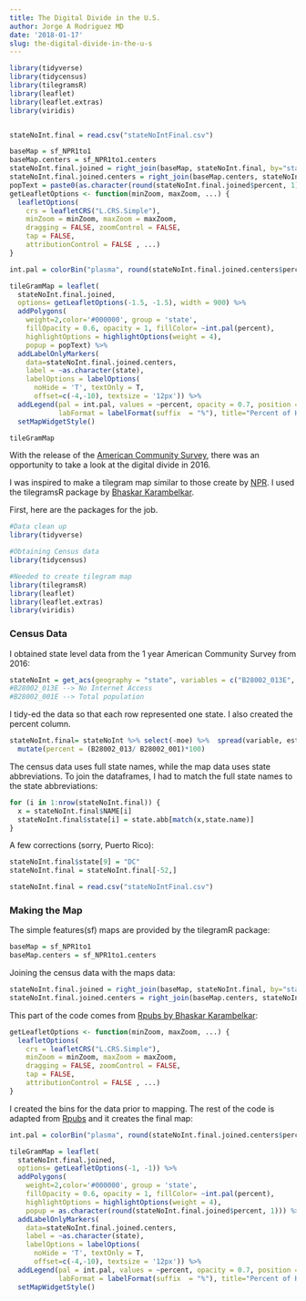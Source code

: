 ```yaml
---
title: The Digital Divide in the U.S.
author: Jorge A Rodriguez MD
date: '2018-01-17'
slug: the-digital-divide-in-the-u-s
---
```

```r
library(tidyverse) 
library(tidycensus) 
library(tilegramsR) 
library(leaflet)
library(leaflet.extras)
library(viridis)


stateNoInt.final = read.csv("stateNoIntFinal.csv")

baseMap = sf_NPR1to1
baseMap.centers = sf_NPR1to1.centers
stateNoInt.final.joined = right_join(baseMap, stateNoInt.final, by="state")
stateNoInt.final.joined.centers = right_join(baseMap.centers, stateNoInt.final, by="state")
popText = paste0(as.character(round(stateNoInt.final.joined$percent, 1)),"%")
getLeafletOptions <- function(minZoom, maxZoom, ...) {
  leafletOptions(
    crs = leafletCRS("L.CRS.Simple"),
    minZoom = minZoom, maxZoom = maxZoom,
    dragging = FALSE, zoomControl = FALSE,
    tap = FALSE,
    attributionControl = FALSE , ...)
}

int.pal = colorBin("plasma", round(stateNoInt.final.joined.centers$percent), pretty=FALSE, 5)

tileGramMap = leaflet(
  stateNoInt.final.joined,
  options= getLeafletOptions(-1.5, -1.5), width = 900) %>%
  addPolygons(
    weight=2,color='#000000', group = 'state',
    fillOpacity = 0.6, opacity = 1, fillColor= ~int.pal(percent),
    highlightOptions = highlightOptions(weight = 4), 
    popup = popText) %>%
  addLabelOnlyMarkers(
    data=stateNoInt.final.joined.centers,
    label = ~as.character(state),
    labelOptions = labelOptions(
      noHide = 'T', textOnly = T,
      offset=c(-4,-10), textsize = '12px')) %>%
  addLegend(pal = int.pal, values = ~percent, opacity = 0.7, position = "bottomright",  
            labFormat = labelFormat(suffix  = "%"), title="Percent of Households Without Internet") %>% 
  setMapWidgetStyle()
```

```r
tileGramMap
```

With the release of the [American Community Survey](https://www.census.gov/programs-surveys/acs/news/data-releases.html), there was an opportunity to take a look at the digital divide in 2016.

I was inspired to make a tilegram map similar to those create by [NPR](http://blog.apps.npr.org/2015/05/11/hex-tile-maps.html). I used the tilegramsR package by [Bhaskar Karambelkar](https://bhaskarvk.github.io/tilegramsR/).

First, here are the packages for the job.
```r
#Data clean up
library(tidyverse) 

#Obtaining Census data
library(tidycensus) 

#Needed to create tilegram map
library(tilegramsR) 
library(leaflet)
library(leaflet.extras)
library(viridis)
```

### Census Data
I obtained state level data from the 1 year American Community Survey from 2016:
```r
stateNoInt = get_acs(geography = "state", variables = c("B28002_013E", "B28002_001E"), survey = "acs1")
#B28002_013E --> No Internet Access
#B28002_001E --> Total population
```

I tidy-ed the data so that each row represented one state. I also created the percent column. 
```r
stateNoInt.final= stateNoInt %>% select(-moe) %>%  spread(variable, estimate) %>% 
  mutate(percent = (B28002_013/ B28002_001)*100)
```

The census data uses full state names, while the map data uses state abbreviations. To join the dataframes, I had to match the full state names to the state abbreviations: 
```r
for (i in 1:nrow(stateNoInt.final)) {
  x = stateNoInt.final$NAME[i]
  stateNoInt.final$state[i] = state.abb[match(x,state.name)]
}
```

A few corrections (sorry, Puerto Rico): 
```r
stateNoInt.final$state[9] = "DC"
stateNoInt.final = stateNoInt.final[-52,]
```

```r
stateNoInt.final = read.csv("stateNoIntFinal.csv")
```

### Making the Map
The simple features(sf) maps are provided by the tilegramR package: 
```r
baseMap = sf_NPR1to1
baseMap.centers = sf_NPR1to1.centers
```

Joining the census data with the maps data: 
```r
stateNoInt.final.joined = right_join(baseMap, stateNoInt.final, by="state")
stateNoInt.final.joined.centers = right_join(baseMap.centers, stateNoInt.final, by="state")
```

This part of the code comes from [Rpubs by Bhaskar Karambelkar](http://rpubs.com/bhaskarvk/tilegramsR): 
```r
getLeafletOptions <- function(minZoom, maxZoom, ...) {
  leafletOptions(
    crs = leafletCRS("L.CRS.Simple"),
    minZoom = minZoom, maxZoom = maxZoom,
    dragging = FALSE, zoomControl = FALSE,
    tap = FALSE,
    attributionControl = FALSE , ...)
}
```

I created the bins for the data prior to mapping. The rest of the code is adapted from [Rpubs](http://rpubs.com/bhaskarvk/tilegramsR) and it creates the final map: 
```r
int.pal = colorBin("plasma", round(stateNoInt.final.joined.centers$percent), pretty=FALSE, 5)

tileGramMap = leaflet(
  stateNoInt.final.joined,
  options= getLeafletOptions(-1, -1)) %>%
  addPolygons(
    weight=2,color='#000000', group = 'state',
    fillOpacity = 0.6, opacity = 1, fillColor= ~int.pal(percent),
    highlightOptions = highlightOptions(weight = 4), 
    popup = as.character(round(stateNoInt.final.joined$percent, 1))) %>%
  addLabelOnlyMarkers(
    data=stateNoInt.final.joined.centers,
    label = ~as.character(state),
    labelOptions = labelOptions(
      noHide = 'T', textOnly = T,
      offset=c(-4,-10), textsize = '12px')) %>%
  addLegend(pal = int.pal, values = ~percent, opacity = 0.7, position = "bottomright",  
            labFormat = labelFormat(suffix  = "%"), title="Percent of Households Without Internet") %>% 
  setMapWidgetStyle()
```
